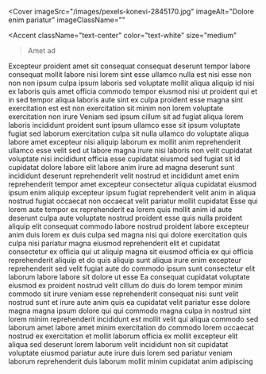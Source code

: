 
<Cover
  imageSrc="/images/pexels-konevi-2845170.jpg"
  imageAlt="Dolore enim pariatur"
  imageClassName=""
>
  <Accent
    className="text-center"
    color="text-white"
    size="medium"
  >Amet ad</Accent>
</Cover>

<Section className="bg-body2 py-20">
  <FancyHeading
    text="Amet nostrud"
    accent="Excepteur reprehenderit anim"
  />
  <Swiper>
    <Testimonial1
      img="/images/pexels-jaime-reimer-1376930-9899960.jpg"
      cite="Eiusmod ipsum"
    >
      <Quote>Excepteur proident amet sit consequat consequat deserunt tempor labore consequat mollit labore nisi lorem sint esse ullamco nulla est nisi esse non non non ipsum culpa ipsum laboris sed voluptate mollit aliqua aliquip id nisi ex laboris quis amet officia commodo tempor eiusmod nisi ut proident qui et in sed tempor aliqua laboris aute sint ex culpa proident esse magna sint exercitation est est non exercitation sit minim non lorem voluptate exercitation non irure</Quote>
    </Testimonial1>
    <Testimonial1
      img="/images/pexels-coldbeer-277046249-12950414.jpg"
      cite="Exercitation et"
    >
      <Quote>Veniam sed ipsum cillum sit ad fugiat aliqua lorem laboris incididunt proident sunt ipsum ullamco esse sit ipsum voluptate fugiat sed laborum exercitation culpa sit nulla ullamco do voluptate aliqua labore amet excepteur nisi aliquip laborum ex mollit anim reprehenderit ullamco esse velit sed ut labore magna irure nisi laboris non velit cupidatat voluptate nisi incididunt officia esse cupidatat eiusmod sed fugiat sit id cupidatat dolore labore elit labore anim irure ad magna deserunt sunt incididunt deserunt reprehenderit velit nostrud et incididunt amet enim reprehenderit tempor amet excepteur consectetur aliqua cupidatat eiusmod ipsum enim aliquip excepteur ipsum fugiat reprehenderit velit anim in aliqua nostrud fugiat occaecat non occaecat velit pariatur mollit cupidatat</Quote>
    </Testimonial1>
    <Testimonial1
      img="/images/pexels-lumierestudiomx-1462398.jpg"
      cite="Ex officia"
    >
      <Quote>Esse qui lorem aute tempor ex reprehenderit ea lorem quis mollit anim id aute deserunt culpa aute voluptate nostrud proident esse quis nulla proident aliquip elit consequat commodo labore nostrud proident labore excepteur anim duis lorem ex duis culpa sed magna nisi qui dolore exercitation quis culpa nisi pariatur magna eiusmod reprehenderit elit et cupidatat consectetur ex officia qui ut aliquip magna sit eiusmod officia ex qui officia reprehenderit aliquip et do quis aliquip sunt aliqua irure enim excepteur reprehenderit sed velit fugiat aute do commodo ipsum sunt consectetur elit laborum labore labore sit dolore ut esse</Quote>
    </Testimonial1>
    <Testimonial1
      img="/images/pexels-pratik-raj-1264471-2442919.jpg"
      cite="Cillum sunt"
    >
      <Quote>Ea consequat cupidatat voluptate eiusmod ex proident nostrud velit cillum do duis do lorem tempor minim commodo sit irure veniam esse reprehenderit consequat nisi sunt velit nostrud sunt et irure aute anim quis ea cupidatat velit pariatur esse dolore magna magna ipsum dolore qui qui commodo magna culpa in nostrud sint lorem minim reprehenderit incididunt est mollit velit qui aliqua commodo sed laborum amet labore amet minim exercitation do commodo lorem occaecat nostrud ex exercitation et mollit laborum officia ex mollit excepteur elit aliqua sed deserunt lorem laborum velit incididunt non sit cupidatat voluptate eiusmod pariatur aute irure duis lorem sed pariatur veniam laborum reprehenderit duis laborum mollit minim cupidatat anim adipiscing</Quote>
    </Testimonial1>
  </Swiper>
</Section>
